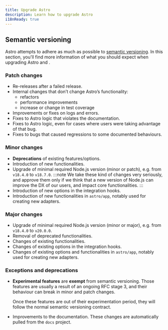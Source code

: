 ```yaml
---
title: Upgrade Astro
description: Learn how to upgrade Astro
i18nReady: true
---
```


## Semantic versioning

Astro attempts to adhere as much as possible to [semantic versioning](https://semver.org/). In this section, you'll find more
information of what you should expect when upgrading Astro and .

### Patch changes

- Re-releases after a failed release.
- Internal changes that don’t change Astro’s functionality:
  - refactors
  - performance improvements
  - increase or change in test coverage
- Improvements or fixes on logs and errors.
- Fixes to Astro logic that violates the documentation.
- Fixes to Astro logic, even for cases where users were taking advantage of that bug.
- Fixes to bugs that caused regressions to some documented behaviours.

### Minor changes

- **Deprecations** of existing features/options.
- Introduction of new functionalities.
- Upgrade of minimal required Node.js version (minor or patch), e.g. from `v18.4.0` to `v18.7.0`.
  :::note
  We take these kind of changes very seriously, and approve them only if we think that a new version of Node.js can improve the DX of our users, and impact core functionalities.
  :::
- Introduction of new options in the integration hooks.
- Introduction of new functionalities in `astro/app`, notably used for creating new adapters.

### Major changes

- Upgrade of minimal required Node.js version (minor or major), e.g. from `v18.4.0` to `v20.0.0`.
- Removal of deprecated functionalities.
- Changes of existing functionalities.
- Changes of existing options in the integration hooks.
- Changes of existing options and functionalities in `astro/app`, notably used for creating new adapters.

### Exceptions and deprecations

- **Experimental features** are **exempt** from semantic versioning. Those features are usually a result of an ongoing RFC stage 3, and their behaviour can break in minor and patch changes.

  Once these features are out of their experimentation period, they will follow the normal semantic versioning contract.

- Improvements to the documentation. These changes are automatically pulled from the `docs` project.
